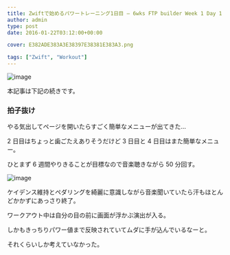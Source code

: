 ---
title: Zwiftで始めるパワートレーニング1日目 – 6wks FTP builder Week 1 Day 1
author: admin
type: post
date: 2016-01-22T03:12:00+00:00

cover: E382ADE383A3E38397E38381E383A3.png

tags: ["Zwift", "Workout"]
---

![image](./E382ADE383A3E38397E38381E383A3.png)

本記事は下記の続きです。

<LinkBox url="https://blog.gensobunya.net/2016/01/21/zwift0-ftp-testshorter.html" />

### 拍子抜け

やる気出してページを開いたらすごく簡単なメニューが出てきた…

2 日目はちょっと歯ごたえありそうだけど 3 日目と 4 日目はまた簡単なメニュー。

ひとまず 6 週間やりきることが目標なので音楽聴きながら 50 分回す。

![image](./2016-01-22_2048172.jpg)

ケイデンス維持とペダリングを綺麗に意識しながら音楽聞いていたら汗もほとんどかかずにあっさり終了。

ワークアウト中は自分の目の前に画面が浮かぶ演出が入る。

しかもきっちりパワー値まで反映されていてムダに手が込んでいるなーと。

それくらいしか考えていなかった。

<AmazonLinkBox url="http://www.amazon.co.jp/exec/obidos/ASIN/B0050GL5GM/gensobunya-22/ref=nosim/" />
